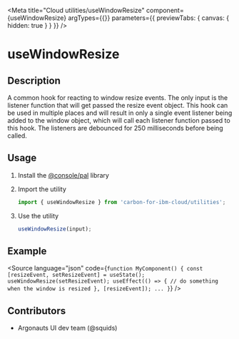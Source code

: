 
<Meta
  title="Cloud utilities/useWindowResize"
  component={useWindowResize}
  argTypes={{}}
  parameters={{
    previewTabs: { canvas: { hidden: true } }
  }}
/>

# useWindowResize

## Description

A common hook for reacting to window resize events. The only input is the listener function that will get passed the resize event object. This hook can be used in multiple places and will result in only a single event listener being added to the window object, which will call each listener function passed to this hook. The listeners are debounced for 250 milliseconds before being called.

## Usage

1.  Install the [@console/pal](https://github.ibm.com/ibmcloud/pal#how-to-install-and-use) library
2.  Import the utility

    ```js
    import { useWindowResize } from 'carbon-for-ibm-cloud/utilities';
    ```

3.  Use the utility

    ```js
    useWindowResize(input);
    ```

## Example

<Source language="json" code={`function MyComponent() {
  const [resizeEvent, setResizeEvent] = useState();
  useWindowResize(setResizeEvent);
  useEffect(() => {
    // do something when the window is resized
  }, [resizeEvent]);
  ...
}`} />

## Contributors

- Argonauts UI dev team (@squids)

